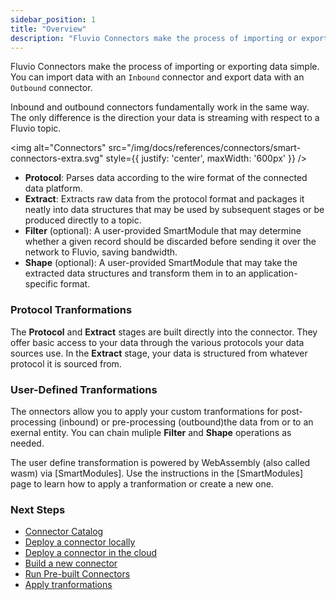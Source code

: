 ```yaml
---
sidebar_position: 1
title: "Overview"
description: "Fluvio Connectors make the process of importing or exporting data simple"
---
```


Fluvio Connectors make the process of importing or exporting data simple.
You can import data with an `Inbound` connector and export data with an `Outbound` connector.

Inbound and outbound connectors fundamentally work in the same way. The only difference is the direction your data is streaming with respect to a Fluvio topic.

<img
  alt="Connectors"
  src="/img/docs/references/connectors/smart-connectors-extra.svg"
  style={{ justify: 'center', maxWidth: '600px' }}
/>


- **Protocol**: Parses data according to the wire format of the connected data platform.
- **Extract**: Extracts raw data from the protocol format and packages it neatly into data structures
  that may be used by subsequent stages or be produced directly to a topic.
- **Filter** (optional): A user-provided SmartModule that may determine whether a given record
  should be discarded before sending it over the network to Fluvio, saving bandwidth.
- **Shape** (optional): A user-provided SmartModule that may take the extracted data structures and
  transform them in to an application-specific format.


### Protocol Tranformations 

The **Protocol** and **Extract** stages are built directly into the connector. They offer basic access to your data through the various protocols your data sources use. In the **Extract** stage, your data is structured from whatever protocol it is sourced from.


### User-Defined Tranformations 

The onnectors allow you to apply your custom tranformations for post-processing (inbound) or pre-processing (outbound)the data from or to an exernal entity. You can chain muliple **Filter** and **Shape** operations as needed.

The user define transformation is powered by WebAssembly (also called wasm) via [SmartModules]. Use the instructions in the [SmartModules] page to learn how to apply a tranformation or create a new one.


### Next Steps

* [Connector Catalog](./catalog/overview)
* [Deploy a connector locally](../deploy)
* [Deploy a connector in the cloud](../deploy)
* [Build a new connector](../cdk-dev/introduction)
* [Run Pre-built Connectors](./cdk-user/run)
* [Apply tranformations](./smartmodules/introduction)
